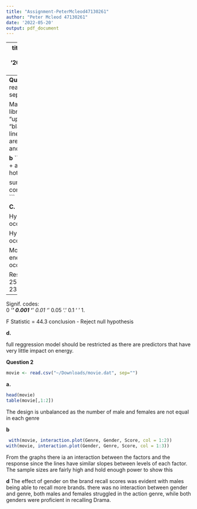 ```yaml
---
title: "Assignment-PeterMcleod47130261"
author: "Peter Mcleod 47130261"
date: '2022-05-20'
output: pdf_document
---
```

---
title: "Stat2170 Assignment"
author: "Peter Mcleod 47130261"
date: '2022-05-19'
output:
  pdf_document: default
  word_document: default
---
**Question 1 a.**
```r
hotel2022 <- read.csv("~/Downloads/hotel2022.dat", sep="")
plot(hotel2022)

Matrix <- cor(hotel2022)
library(corrplot)
corrplot(Matrix, type = "upper", order = "hclust", 
         tl.col = "black", tl.srt = 45)
```
There is a strong linear relationship between energy and area, also a very weak trend with age and energy aswell.

**b**
```r

hotel2022.lm = lm(energy ~ area + age + rooms + occupancy, data = hotel2022)


summary(hotel2022.lm)
confint(hotel2022.lm,'area',level=0.95)
```

**C.**

Hypothesis:
area = 0
age = 0
rooms = 0
occupancy = 0
```r
anova(hotel2022.lm)
```
Linear hypothesis test

Hypothesis:
area = 0
age = 0
rooms = 0
occupancy = 0

Model 1: restricted model
Model 2: energy ~ area + age + rooms + occupancy

  Res.Df       RSS Df Sum of Sq      F    Pr(>F)    
1     15 250800150                                  
2     11  14659219  4 236140931 44.299 1.019e-06 ***
---
Signif. codes:  
0 ‘***’ 0.001 ‘**’ 0.01 ‘*’ 0.05 ‘.’ 0.1 ‘ ’ 1.


F Statistic = 44.3
conclusion - Reject null hypothesis




**d.**

full reggression model should be restricted as there are predictors that have very little impact on energy.



**Question 2**
```r
movie <- read.csv("~/Downloads/movie.dat", sep="")

```
**a.**
```r
head(movie)
table(movie[,1:2])
```
The design is unbalanced as the number of male and females are not equal in each genre

**b**
```r
 with(movie, interaction.plot(Genre, Gender, Score, col = 1:2))
with(movie, interaction.plot(Gender, Genre, Score, col = 1:3))
```
From the graphs there ia an interaction between the factors and the response since the lines have similar slopes between levels of each factor. The sample sizes are fairly high and hold enough power to show this

**d**
The effect of gender on the brand recall scores was evident with males being able to recall more brands. there was no interaction between gender and genre, both males and females struggled in the action genre, while both genders were proficient in recalling Drama.

